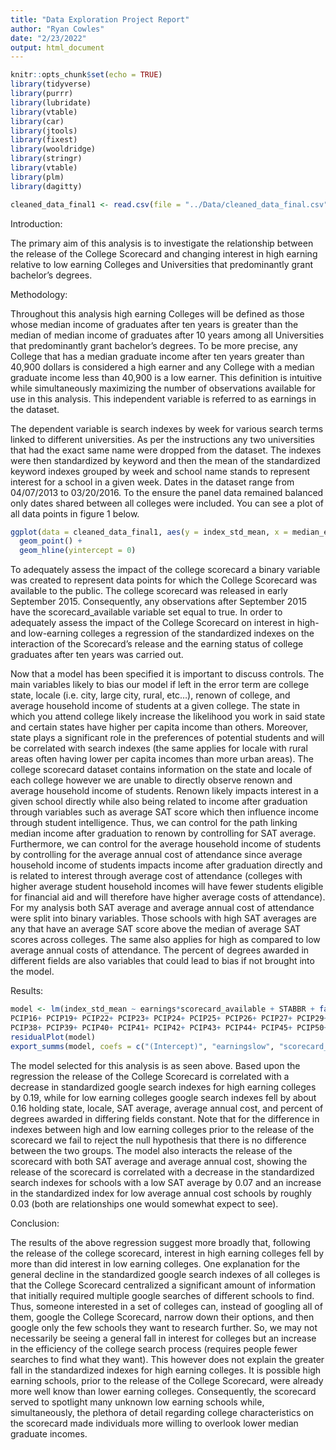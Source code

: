 ---
title: "Data Exploration Project Report"
author: "Ryan Cowles"
date: "2/23/2022"
output: html_document
---

```{r setup, include=FALSE}
knitr::opts_chunk$set(echo = TRUE)
library(tidyverse)
library(purrr)
library(lubridate)
library(vtable)
library(car)
library(jtools)
library(fixest)
library(wooldridge)
library(stringr)
library(vtable)
library(plm)
library(dagitty)

cleaned_data_final1 <- read.csv(file = "../Data/cleaned_data_final.csv")
```
Introduction:

The primary aim of this analysis is to investigate the relationship between the release of the College Scorecard and changing interest in high earning relative to low earning Colleges and Universities that predominantly grant bachelor’s degrees. 

Methodology:

Throughout this analysis high earning Colleges will be defined as those whose median income of graduates after ten years is greater than the median of median income of graduates after 10 years among all Universities that predominantly grant bachelor’s degrees. To be more precise, any College that has a median graduate income after ten years greater than 40,900 dollars is considered a high earner and any College with a median graduate income less than 40,900 is a low earner. This definition is intuitive while simultaneously maximizing the number of observations available for use in this analysis. This independent variable is referred to as earnings in the dataset.

The dependent variable is search indexes by week for various search terms linked to different universities. As per the instructions any two universities that had the exact same name were dropped from the dataset. The indexes were then standardized by keyword and then the mean of the standardized keyword indexes grouped by week and school name stands to represent interest for a school in a given week. Dates in the dataset range from 04/07/2013 to 03/20/2016. To the ensure the panel data remained balanced only dates shared between all colleges were included. You can see a plot of all data points in figure 1 below.

```{r}
ggplot(data = cleaned_data_final1, aes(y = index_std_mean, x = median_earnings_10, col = earnings)) +
  geom_point() +
  geom_hline(yintercept = 0) 
```

To adequately assess the impact of the college scorecard a binary variable was created to represent data points for which the College Scorecard was available to the public. The college scorecard was released in early September 2015. Consequently, any observations after September 2015 have the scorecard_available variable set equal to true. In order to adequately assess the impact of the College Scorecard on interest in high- and low-earning colleges a regression of the standardized indexes on the interaction of the Scorecard’s release and the earning status of college graduates after ten years was carried out. 

Now that a model has been specified it is important to discuss controls. The main variables likely to bias our model if left in the error term are college state, locale (i.e. city, large city, rural, etc…), renown of college, and average household income of students at a given college. The state in which you attend college likely increase the likelihood you work in said state and certain states have higher per capita income than others. Moreover, state plays a significant role in the preferences of potential students and will be correlated with search indexes (the same applies for locale with rural areas often having lower per capita incomes than more urban areas). The college scorecard dataset contains information on the state and locale of each college however we are unable to directly observe renown and average household income of students. Renown likely impacts interest in a given school directly while also being related to income after graduation through variables such as average SAT score which then influence income through student intelligence. Thus, we can control for the path linking median income after graduation to renown by controlling for SAT average. Furthermore, we can control for the average household income of students by controlling for the average annual cost of attendance since average household income of students impacts income after graduation directly and is related to interest through average cost of attendance (colleges with higher average student household incomes will have fewer students eligible for financial aid and will therefore have higher average costs of attendance). For my analysis both SAT average and average annual cost of attendance were split into binary variables. Those schools with high SAT averages are any that have an average SAT score above the median of average SAT scores across colleges. The same also applies for high as compared to low average annual costs of attendance. The percent of degrees awarded in different fields are also variables that could lead to bias if not brought into the model. 

Results:
```{r}
model <- lm(index_std_mean ~ earnings*scorecard_available + STABBR + factor(LOCALE) + scorecard_available*sat +  scorecard_available*cost + PCIP01+	PCIP03+	PCIP04+	PCIP05+	PCIP09+	PCIP10+	PCIP11+	PCIP13+	PCIP14+	PCIP15+	
PCIP16+	PCIP19+	PCIP22+	PCIP23+	PCIP24+	PCIP25+	PCIP26+	PCIP27+	PCIP29+	PCIP30+	PCIP31+	
PCIP38+	PCIP39+	PCIP40+	PCIP41+	PCIP42+	PCIP43+	PCIP44+	PCIP45+	PCIP50+	PCIP51+	PCIP52+	PCIP54, data = cleaned_data_final1)
residualPlot(model)
export_summs(model, coefs = c("(Intercept)", "earningslow", "scorecard_availableTRUE", "satlow.sat", "costlow.cost", "earningslow:scorecard_availableTRUE",  "scorecard_availableTRUE:satlow.sat",  "scorecard_availableTRUE:costlow.cost"))
```
The model selected for this analysis is as seen above. Based upon the regression the release of the College Scorecard is correlated with a decrease in standardized google search indexes for high earning colleges by 0.19, while for low earning colleges google search indexes fell by about 0.16 holding state, locale, SAT average, average annual cost, and percent of degrees awarded in differing fields constant. Note that for the difference in indexes between high and low earning colleges prior to the release of the scorecard we fail to reject the null hypothesis that there is no difference between the two groups. The model also interacts the release of the scorecard with both SAT average and average annual cost, showing the release of the scorecard is correlated with a decrease in the standardized search indexes for schools with a low SAT average by 0.07 and an increase in the standardized index for low average annual cost schools by roughly 0.03 (both are relationships one would somewhat expect to see).

Conclusion: 

The results of the above regression suggest more broadly that, following the release of the college scorecard, interest in high earning colleges fell by more than did interest in low earning colleges. One explanation for the general decline in the standardized google search indexes of all colleges is that the College Scorecard centralized a significant amount of information that initially required multiple google searches of different schools to find. Thus, someone interested in a set of colleges can, instead of googling all of them, google the College Scorecard, narrow down their options, and then google only the few schools they want to research further. So, we may not necessarily be seeing a general fall in interest for colleges but an increase in the efficiency of the college search process (requires people fewer searches to find what they want). This however does not explain the greater fall in the standardized indexes for high earning colleges. It is possible high earning schools, prior to the release of the College Scorecard, were already more well know than lower earning colleges. Consequently, the scorecard served to spotlight many unknown low earning schools while, simultaneously, the plethora of detail regarding college characteristics on the scorecard made individuals more willing to overlook lower median graduate incomes.
